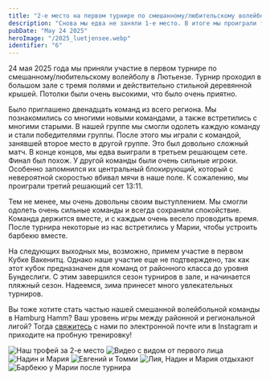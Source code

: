 ---
title: "2-е место на первом турнире по смешанному/любительскому волейболу в Лютьензе"
description: "Снова мы едва не заняли 1-е место. В итоге мы проиграли третий решающий сет 13:11. Тем не менее, мы довольны своим выступлением!"
pubDate: "May 24 2025"
heroImage: "/2025_luetjensee.webp"
identifier: "6"
---

24 мая 2025 года мы приняли участие в первом турнире по смешанному/любительскому волейболу в Лютьензе.
Турнир проходил в большом зале с тремя полями и действительно стильной деревянной крышей.
Потолки были очень высокими, что было очень приятно.

Было приглашено двенадцать команд из всего региона.
Мы познакомились со многими новыми командами, а также встретились с многими старыми.
В нашей группе мы смогли одолеть каждую команду и стали победителями группы.
После этого мы играли с командой, занявшей второе место в другой группе.
Это был довольно сложный матч.
В конце концов, мы едва выиграли в третьем решающем сете.
Финал был похож.
У другой команды были очень сильные игроки.
Особенно запомнился их центральный блокирующий, который с невероятной скоростью вбивал мячи в наше поле.
К сожалению, мы проиграли третий решающий сет 13:11.

Тем не менее, мы очень довольны своим выступлением.
Мы смогли одолеть очень сильные команды и всегда сохраняли спокойствие.
Команда держится вместе, и с каждым очень весело проводить время.
После турнира некоторые из нас встретились у Марии, чтобы устроить барбекю вместе.

На следующих выходных мы, возможно, примем участие в первом Кубке Вакенитц.
Однако наше участие еще не подтверждено, так как этот кубок предназначен для команд от районного класса до уровня Бундеслиги.
С этим завершился сезон турниров в зале, и начинается пляжный сезон.
Надеемся, зима принесет много увлекательных турниров.

Вы тоже хотите стать частью нашей смешанной волейбольной команды в Hamburg Hamm?
Ваш уровень игры между районной и региональной лигой?
Тогда [свяжитесь](/ru/contact/) с нами по электронной почте или в Instagram и приходите на пробную тренировку!

![Наш трофей за 2-е место](/2025_luetjensee_pokal.webp)
![Видео с видом от первого лица](/2025_luetjensee_2.webp)
![Надин и Мария](/2025_luetjensee_3.webp)
![Евгений и Томми](/2025_luetjensee_4.webp)
![Лия, Надин и Мария отдыхают](/2025_luetjensee_5.webp)
![Барбекю у Марии после турнира](/2025_luetjensee_6.webp)